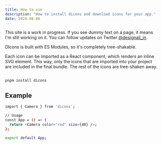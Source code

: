```yaml
---
title: How to use
description: "How to install dicons and download icons for your app."
date: 2024-08-06
---
```


<Callout>

This site is a work in progress. If you see dummy text on a page, it means I'm still working on it. You can follow updates on Twitter [@designali_in](https://twitter.com/designali_in).

</Callout>

DIcons is built with ES Modules, so it's completely tree-shakable.

Each icon can be imported as a React component, which renders an inline SVG element. This way, only the icons that are imported into your project are included in the final bundle. The rest of the icons are tree-shaken away.

##

```bash title="pnpm"
pnpm install dicons
```

## Example

```bash
import { Camera } from 'dicons';

// Usage
const App = () => {
  return <Camera color="red" size={48} />;
};

export default App;
```

